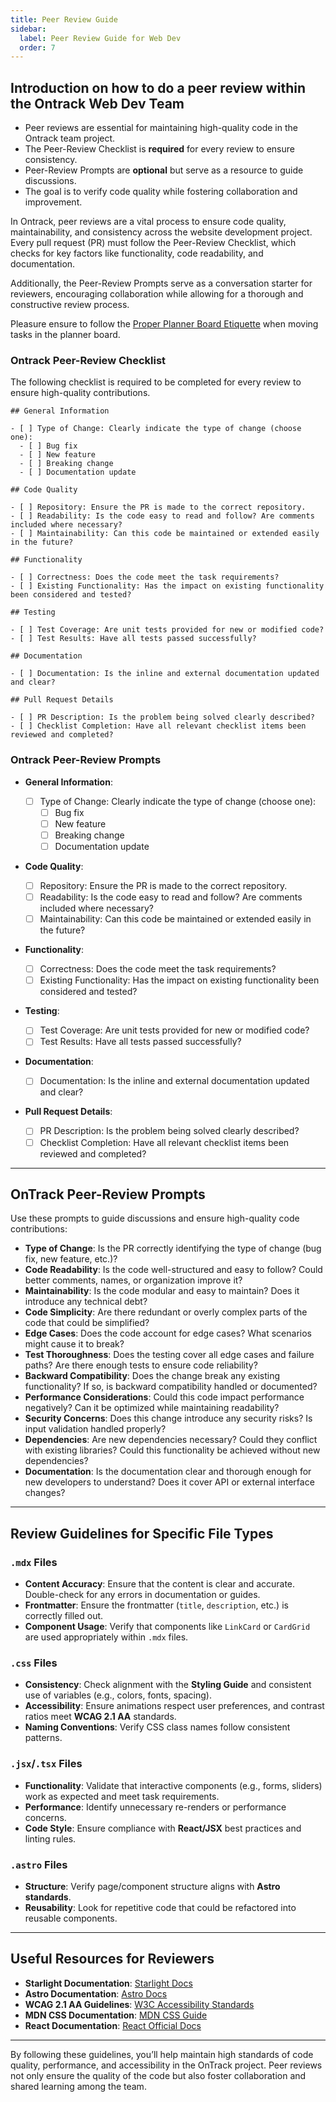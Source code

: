 ```yaml
---
title: Peer Review Guide
sidebar:
  label: Peer Review Guide for Web Dev
  order: 7
---
```



## Introduction on how to do a peer review within the Ontrack Web Dev Team

<Aside type="tip" title="TL;DR">

- Peer reviews are essential for maintaining high-quality code in the Ontrack team project.
- The Peer-Review Checklist is **required** for every review to ensure consistency.
- Peer-Review Prompts are **optional** but serve as a resource to guide discussions.
- The goal is to verify code quality while fostering collaboration and improvement.

</Aside>

In Ontrack, peer reviews are a vital process to ensure code quality, maintainability, and
consistency across the website development project. Every pull request (PR) must follow the
Peer-Review Checklist, which checks for key factors like functionality, code readability, and
documentation.

Additionally, the Peer-Review Prompts serve as a conversation starter for reviewers, encouraging
collaboration while allowing for a thorough and constructive review process.

<Aside type="caution" title="Card Movement in Planner">

Pleasure ensure to follow the
[Proper Planner Board Etiquette](/products/splashkit/splashkit-website/onboarding/07-planner-board)
when moving tasks in the planner board.

</Aside>

### Ontrack Peer-Review Checklist

The following checklist is required to be completed for every review to ensure high-quality
contributions.

```plaintext
## General Information

- [ ] Type of Change: Clearly indicate the type of change (choose one):
  - [ ] Bug fix
  - [ ] New feature
  - [ ] Breaking change
  - [ ] Documentation update

## Code Quality

- [ ] Repository: Ensure the PR is made to the correct repository.
- [ ] Readability: Is the code easy to read and follow? Are comments included where necessary?
- [ ] Maintainability: Can this code be maintained or extended easily in the future?

## Functionality

- [ ] Correctness: Does the code meet the task requirements?
- [ ] Existing Functionality: Has the impact on existing functionality been considered and tested?

## Testing

- [ ] Test Coverage: Are unit tests provided for new or modified code?
- [ ] Test Results: Have all tests passed successfully?

## Documentation

- [ ] Documentation: Is the inline and external documentation updated and clear?

## Pull Request Details

- [ ] PR Description: Is the problem being solved clearly described?
- [ ] Checklist Completion: Have all relevant checklist items been reviewed and completed?
```

### Ontrack Peer-Review Prompts

- **General Information**:

  - [ ] Type of Change: Clearly indicate the type of change (choose one):
    - [ ] Bug fix
    - [ ] New feature
    - [ ] Breaking change
    - [ ] Documentation update

- **Code Quality**:

  - [ ] Repository: Ensure the PR is made to the correct repository.
  - [ ] Readability: Is the code easy to read and follow? Are comments included where necessary?
  - [ ] Maintainability: Can this code be maintained or extended easily in the future?

- **Functionality**:

  - [ ] Correctness: Does the code meet the task requirements?
  - [ ] Existing Functionality: Has the impact on existing functionality been considered and tested?

- **Testing**:

  - [ ] Test Coverage: Are unit tests provided for new or modified code?
  - [ ] Test Results: Have all tests passed successfully?

- **Documentation**:

  - [ ] Documentation: Is the inline and external documentation updated and clear?

- **Pull Request Details**:
  - [ ] PR Description: Is the problem being solved clearly described?
  - [ ] Checklist Completion: Have all relevant checklist items been reviewed and completed?

---

## OnTrack Peer-Review Prompts

Use these prompts to guide discussions and ensure high-quality code contributions:

- **Type of Change**: Is the PR correctly identifying the type of change (bug fix, new feature,
  etc.)?
- **Code Readability**: Is the code well-structured and easy to follow? Could better comments,
  names, or organization improve it?
- **Maintainability**: Is the code modular and easy to maintain? Does it introduce any technical
  debt?
- **Code Simplicity**: Are there redundant or overly complex parts of the code that could be
  simplified?
- **Edge Cases**: Does the code account for edge cases? What scenarios might cause it to break?
- **Test Thoroughness**: Does the testing cover all edge cases and failure paths? Are there enough
  tests to ensure code reliability?
- **Backward Compatibility**: Does the change break any existing functionality? If so, is backward
  compatibility handled or documented?
- **Performance Considerations**: Could this code impact performance negatively? Can it be optimized
  while maintaining readability?
- **Security Concerns**: Does this change introduce any security risks? Is input validation handled
  properly?
- **Dependencies**: Are new dependencies necessary? Could they conflict with existing libraries?
  Could this functionality be achieved without new dependencies?
- **Documentation**: Is the documentation clear and thorough enough for new developers to
  understand? Does it cover API or external interface changes?

---

## Review Guidelines for Specific File Types

### `.mdx` Files

- **Content Accuracy**: Ensure that the content is clear and accurate. Double-check for any errors
  in documentation or guides.
- **Frontmatter**: Ensure the frontmatter (`title`, `description`, etc.) is correctly filled out.
- **Component Usage**: Verify that components like `LinkCard` or `CardGrid` are used appropriately
  within `.mdx` files.

### `.css` Files

- **Consistency**: Check alignment with the **Styling Guide** and consistent use of variables (e.g.,
  colors, fonts, spacing).
- **Accessibility**: Ensure animations respect user preferences, and contrast ratios meet **WCAG 2.1
  AA** standards.
- **Naming Conventions**: Verify CSS class names follow consistent patterns.

### `.jsx`/`.tsx` Files

- **Functionality**: Validate that interactive components (e.g., forms, sliders) work as expected
  and meet task requirements.
- **Performance**: Identify unnecessary re-renders or performance concerns.
- **Code Style**: Ensure compliance with **React/JSX** best practices and linting rules.

### `.astro` Files

- **Structure**: Verify page/component structure aligns with **Astro standards**.
- **Reusability**: Look for repetitive code that could be refactored into reusable components.

---

## Useful Resources for Reviewers

- **Starlight Documentation**: [Starlight Docs](https://starlight.astro.build/getting-started/)
- **Astro Documentation**: [Astro Docs](https://docs.astro.build/en/getting-started/)
- **WCAG 2.1 AA Guidelines**: [W3C Accessibility Standards](https://www.w3.org/WAI/WCAG21/quickref/)
- **MDN CSS Documentation**: [MDN CSS Guide](https://developer.mozilla.org/en-US/docs/Web/CSS)
- **React Documentation**: [React Official Docs](https://reactjs.org/docs/getting-started.html)

---

By following these guidelines, you’ll help maintain high standards of code quality, performance, and
accessibility in the OnTrack project. Peer reviews not only ensure the quality of the code but also
foster collaboration and shared learning among the team.

